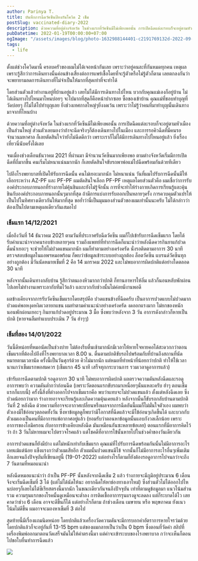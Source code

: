 ```yaml
---
author: Parinya T.
title: บันทึกการฉีดวัคซีนป้องกันโควิด 2 เข็ม
postSlug: vaccinated-diary-2022
description: ด้วยความที่อยู่ต่างจังหวัด ในช่วงแรกที่วัคซีนมีไม่เพียงพอนั้น การเปิดฉีดแต่ละรอบก็จะอยู่ตามหัวเมืองเป็นส่วนใหญ่ก็เลยตัดสินใจว่ายังไม่ฉีดดีกว่า
pubDatetime: 2022-01-19T00:00:00+07:00
ogImage: "/assets/images/blog/photo-1632988144401-c2191769132d-2022-09-09.jpeg"
tags:
  - life
---
```


ตั้งแต่ช่วงโควิดมานี้ ครอบครัวของผมไม่ได้เจอหน้ากันเลย เพราะว่าอยู่คนละที่กันหมดทุกคน เหตุผลเพราะรู้สึกว่าการเดินทางนั้นค่อนข้างเสี่ยงต่อการแพร่เชื้อโดยที่จะรู้ตัวหรือไม่รู้ตัวก็ตาม เลยตกลงกันว่าจะพยายามลดการเดินทางที่ไม่จำเป็นให้มากที่สุดเท่าที่จะทำได้

โดยส่วนตัวแล้วทำงานอยู่ที่บ้านอยู่แล้ว เลยไม่ได้มีการเดินทางไปไหน บวกกับคุณแม่เองก็อยู่บ้าน ไม่ได้เดินทางไปไหนมาไหนบ่อยๆ จะไปมากที่สุดก็คือหน้าปากซอย ซื้อของเข้าบ้าน คุณแม่ที่ชอบทำบุญที่วัดบ่อยๆ ก็ไม่ได้ไปทำบุญเลย ยิ่งช่วงเทศกาลใหญ่ๆยิ่งงดเว้น เพราะว่าไม่รู้ว่าคนที่มาทำบุญนั้นเดินทางมาจากที่ไหนบ้าง

ด้วยความที่อยู่ต่างจังหวัด ในช่วงแรกที่วัคซีนมีไม่เพียงพอนั้น การเปิดฉีดแต่ละรอบก็จะอยู่ตามหัวเมืองเป็นส่วนใหญ่ ส่วนตัวเลยมองว่าถ้าจะฉีดจริงๆก็ต้องเดินทางไปในเมือง และการรอคิวฉีดที่มีคนรอจำนวนมหาศาล ก็เลยตัดสินใจว่ายังไม่ฉีดดีกว่า เพราะเราก็ไม่ได้มีการเดินทางไปไหนอยู่แล้ว ยิ่งเรื่องเที่ยวนี่นับครั้งได้เลย

จนเมื่องช่วงเดือนธันวาคม 2021 ที่ผ่านมา มีจำนวนวัคซีนมากเพียงพอ ตามต่างจังหวัดเริ่มมีการเปิดฉีดที่ถี่มากขึ้น คนเริ่มไม่หนาแน่นมากนัก ก็เลยตัดสินใจขับรถพาพ่อแม่ไปฉีดพร้อมกันด้วยทีเดียว

ไปถึงโรงพยาบาลที่เปิดให้รับการฉีดนั้น คนไม่เยอะมากนัก ไม่หนาแน่น วันที่ผมไปรับการฉีดนั้นมีให้เลือกระหว่าง AZ-PF และ PF-PF ผมตัดสินใจเลือก PF-PF เหตุผลโดยส่วนตัวคือ ผมเชื่อว่าการรับองค์ประกอบภายนอกที่ร่างกายไม่คุ้นชินและยังไม่รู้จักนั้น การที่จะทำให้ร่างกายเกิดการเรียนรู้และคุ้นชินกับองค์ประกอบภายนอกนั้นๆมากที่สุด ถ้ามีการแบ่งการรับออกเป็นหลายๆครั้ง การควบคุมตัวแปรให้เป็นไปในทิศทางเดียวกันให้มากที่สุด ขอย้ำว่านี่เป็นมุมมองส่วนตัวของผมเท่านั้นนะครับ ไม่ได้กล่าวว่าต้องเป็นไปตามเหตุผลเดียวกันเสมอไป

### เข็มแรก 14/12/2021

เมื่อถึงวันที่ 14 ธันวาคม 2021 ตามวันที่ประกาศรับฉีดวัคซีน ผมก็ไปเข้ารับการฉีดเข็มแรก โดยได้รับคำแนะนำจากคนรอบข้างหลายๆคน รวมถึงแพทย์ที่ทำการฉีดก็แนะนำว่าหลังฉีดควรกินยาแก้ปวด ดื่มน้ำเยอะๆ จะช่วยให้ไม่ปวดแขนมากนัก ผมก็ทำตามอย่างเคร่งครัด นั่งรอติดตามอาการ 30 นาที ตรวจสอบข้อมูลในแอพฯหมอพร้อม ก็พบว่าข้อมูลเข้าระบบอย่างถูกต้อง ล็อตวัคซีน แบรนด์วัคซีนทุกอย่างถูกต้อง มีวันนัดหมายเข็มที่ 2 คือ 14 มกราคม 2022 และไม่พบอาการผิดปกติแต่อย่างใดตลอด 30 นาที

หลังจากนั้นเดินทางกลับบ้าน รู้สึกว่าตนเองหิวมากกว่าปกติ ก็ทานอาหารให้อิ่ม แล้วก็นอนหลับพักผ่อนไปเลยไม่ทำงานเพราะลากับทีมไว้แล้ว และบวกกับช่วงนั้นไม่ค่อยมีงานพอดี

ผลข้างเคียงจากการรับวัคซีนเข็มแรกโดยสรุปคือ ปวดแขนข้างที่ฉีดครับ เป็นอาการปวดแบบไม่ปวดมาก ปวดแค่พอหงุดหงิดเวลายกแขน ผมทำตามคำแนะนำอย่างเคร่งครัด งดออกแรงมาก ไม่ยกของหนัก นอนพักผ่อนเยอะๆ กินยาแก้ปวดอยู่ประมาณ 3 มื้อ ซึ่งพบว่าหลังจาก 3 วัน อาการดังกล่าวก็หายเป็นปกติ (หายจนลืมทำแบบประเมิน 7 วัน ฮ่าๆๆ)

### เข็มที่สอง 14/01/2022

วันนี้ดีหน่อยที่หมอนัดเป็นช่วงบ่าย ไม่ต้องรีบตื่นเช้ามากนักมีเวลาให้หายใจหายคอได้สะดวกกว่าตอนเข็มแรกที่ต้องไปถึงที่โรงพยาบาลเวลา 8.00 น. ตื่นตามปกติขับรถไปพร้อมกับที่บ้านถึงสถานที่นัดหมายตามเวลานัด ครั้งนี้เป็นวันศุกร์ด้วย คิวไม่มากนัก แต่หมอที่ทำหน้าที่น้อยกว่าปกติ ทำให้ใช้เวลานานกว่าเข็มแรกพอสมควร (เข็มแรก 45 นาที เสร็จทุกกระบวนการ รวมเวลาดูอาการแล้ว)

เข้ารับการฉีดตามปกติ รอดูอาการ 30 นาที ไม่พบอาการผิดปกติ ผลตรวจความดันหลังฉีดและรอดูอาการพบว่า ความดันต่ำกว่าก่อนฉีด (เพราะวัดตอนแรกขับรถมาเหนื่อยๆนั่นแหละครับ ฮ่าๆ ตอนเข็มแรกก็แบบนี้) ครั้งนี้สิ่งที่ต่างออกไปจากเข็มแรกคือ พบว่าแทบจะไม่ปวดแขนแล้ว ตั้งแต่หลังฉีดเลย ซึ่งปวดน้อยกว่ามาก ร่างกายอาจจะเรียนรู้และเกิดความคุ้นเคยแล้ว หลังจากนั้นก็ขับรถกลับบ้านตามปกติ วันที่ 2 หลังฉีด ด้วยความที่อาจจะอากาศเปลี่ยนหรือผลจากการฉีดอันนี้ผมก็ไม่มั่นใจตัวเอง ผมพบว่าตัวเองมีไข้อ่อนๆตลอดทั้งวัน ซึ่งหาข้อมูลดูก็พบว่ามีโอกาสที่ฉีดแล้วจะมีไข้อ่อนๆเกิดขึ้นได้ และบวกกับตัวผมเองเป็นคนที่มีอาการแพ้อากาศอยู่แล้ว (ยอมรับว่าตอนหาข้อมูลนั้นแอบกังวลเล็กน้อย เพราะอาการของโอมิครอน กับอาการข้างเคียงหลังฉีด มันเหมือนกันซะหลายข้อเลย) ตอนแรกที่มีอาการคิดไว้ว่า ถ้า 3 วันไม่หายผมจะไปตรวจโรคแล้ว แต่โชคดีที่อาการไข้นั้นหายไปในช่วงค่ำของวันเดียวกัน

อาการปวดแขนก็ยังมีบ้าง แต่ไม่หนักเท่ากับเข็มแรก คุณแม่ที่ไปรับการฉีดพร้อมกันนั้นไม่มีอาการอะไรเลยแม้แต่น้อย แข็งแรงกว่าตัวผมเสียอีก ตัวผมนั้นปวดแขนมีไข้ จากนั้นก็ไม่มีอาการอะไรอื่นๆเพิ่มเติมอีกเลยจนถึงปัจจุบันที่เขียนอยู่นี้ (19-01-2022) แต่อย่างไรก็ตามก็ยังต้องรอดูอาการไปจนกว่าจะถึง 7 วันตามที่หมอแนะนำ

หลังฉีดหมอแนะนำว่า ถ้าเป็น PF-PF นั้นหลังจากฉีดเข็ม 2 แล้ว ร่างกายจะมีภูมิอยู่ประมาณ 6 เดือน จึงจะเริ่มฉีดเข็มที่ 3 ได้ (แต่ไม่ได้นัดให้นะ อยากฉีดให้หาช่องทางเอาใหม่) ซึ่งส่วนตัวไม่ได้ออกไปไหนบ่อยๆก็เลยไม่ได้ซีเรียสตรงนี้มากนัก ในขณะเดียวกันจนถึงปัจจุบัน เท่าที่ตามดูข้อมูลมา แนวโน้มส่วนรวม ความรุนแรกของโรคนั้นดูเหมือนจะต่ำลง การติดเชื้ออาการรุนแรงดูจะลดลง แต่ก็ระบาดได้ไว เลยคาดว่าช่วง 6 เดือน อาจจะดีขึ้นก็ได้ แต่อย่างไรก็ตาม ถ้าช่วงเดือน เมษายน หรือ พฤษภาคม ยังแนวโน้มไม่ดีขึ้น ผมอาจจะมองหาเข็มที่ 3 ต่อไป

สุดท้ายนี้มีเรื่องแถมนิดหน่อย โดยปกติแล้วเครื่องวัดความดันจะมีการบอกค่าอัตราการหายใจรว่มด้วย โดยปกติแล้วก็จะอยู่กันที่ 13-15 bpm แต่ของผมกลายเป็นว่าเป็น 0 bpm ซึ่งตอนที่วัดค่า สลิปที่เครื่องพิมพ์ออกมาตอนวัดเสร็จมันไม่ให้ค่าตรงนี้มา แต่ค่าจะเข้าระบบของโรงพยาบาล กว่าจะเห็นก็ตอนไปขอใบยื่นทำการฉีดแล้ว

![](/assets/images/blog/image-26-2022-09-09.png)
